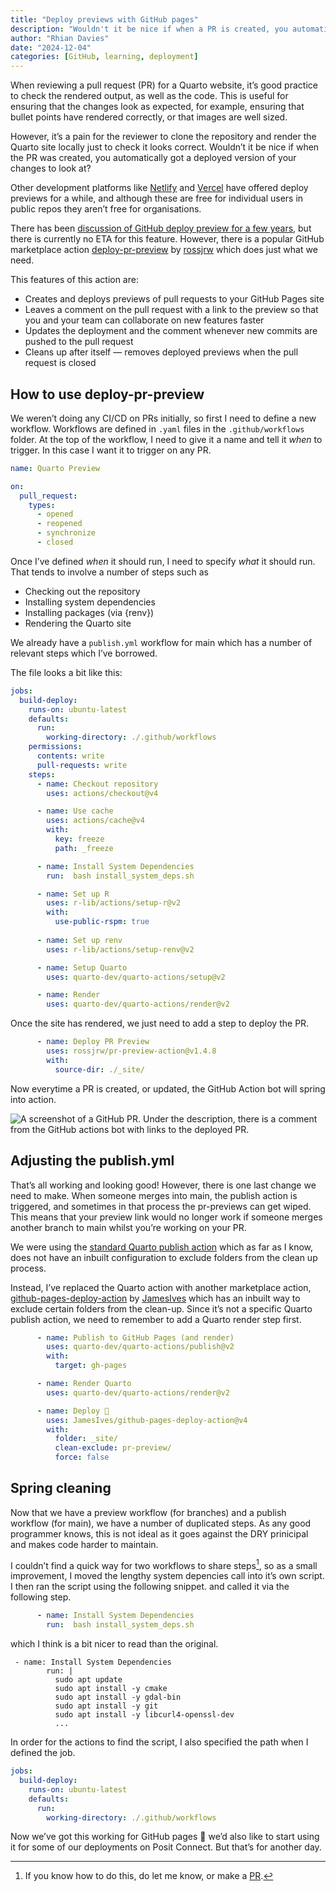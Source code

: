 ```yaml
---
title: "Deploy previews with GitHub pages"
description: "Wouldn't it be nice if when a PR is created, you automatically got a deployed version of your changes to look at?"
author: "Rhian Davies"
date: "2024-12-04"
categories: [GitHub, learning, deployment]
---
```


When reviewing a pull request (PR) for a Quarto website, it's good practice to check the rendered output, as well as the code. This is useful for ensuring that the changes look as expected, for example, ensuring that bullet points have rendered correctly, or that images are well sized.

However, it's a pain for the reviewer to clone the repository and render the Quarto site locally just to check it looks correct. Wouldn't it be nice if when the PR was created, you automatically got a deployed version of your changes to look at?

Other development platforms like [Netlify](https://docs.netlify.com/site-deploys/deploy-previews/) and [Vercel](https://vercel.com/docs/deployments/preview-deployments) have offered deploy previews for a while, and although these are free for individual users in public repos they aren't free for organisations.  

There has been [discussion of GitHub deploy preview for a few years](https://github.com/orgs/community/discussions/7730), but there is currently no ETA for this feature. However, there is a popular GitHub marketplace action [deploy-pr-preview](https://github.com/marketplace/actions/deploy-pr-preview) by [rossjrw](https://github.com/rossjrw) which does just what we need.

This features of this action are:

- Creates and deploys previews of pull requests to your GitHub Pages site
- Leaves a comment on the pull request with a link to the preview so that you and your team can collaborate on new features faster
- Updates the deployment and the comment whenever new commits are pushed to the pull request
- Cleans up after itself — removes deployed previews when the pull request is closed

## How to use deploy-pr-preview

We weren't doing any CI/CD on PRs initially, so first I need to define a new workflow. Workflows are defined in `.yaml` files in the `.github/workflows` folder. At the top of the workflow, I need to give it a name and tell it _when_ to trigger. In this case I want it to trigger on any PR.

```yaml
name: Quarto Preview

on:
  pull_request:
    types:
      - opened
      - reopened
      - synchronize
      - closed
```

Once I've defined _when_ it should run, I need to specify _what_ it should run. That tends to involve a number of steps such as 

- Checking out the repository
- Installing system dependencies
- Installing packages (via {renv})
- Rendering the Quarto site

We already have a `publish.yml` workflow for main which has a number of relevant steps which I've borrowed.

The file looks a bit like this:

```yaml
jobs:
  build-deploy:
    runs-on: ubuntu-latest
    defaults:
      run:
        working-directory: ./.github/workflows
    permissions:
      contents: write
      pull-requests: write
    steps:
      - name: Checkout repository
        uses: actions/checkout@v4

      - name: Use cache
        uses: actions/cache@v4
        with:
          key: freeze
          path: _freeze

      - name: Install System Dependencies
        run:  bash install_system_deps.sh

      - name: Set up R
        uses: r-lib/actions/setup-r@v2
        with:
          use-public-rspm: true
      
      - name: Set up renv
        uses: r-lib/actions/setup-renv@v2

      - name: Setup Quarto
        uses: quarto-dev/quarto-actions/setup@v2

      - name: Render
        uses: quarto-dev/quarto-actions/render@v2
```

Once the site has rendered, we just need to add a step to deploy the PR.

```yaml
      - name: Deploy PR Preview
        uses: rossjrw/pr-preview-action@v1.4.8
        with:
          source-dir: ./_site/
```

Now everytime a PR is created, or updated, the GitHub Action bot will spring into action.

![A screenshot of a GitHub PR. Under the description, there is a comment from the GitHub actions bot with links to the deployed PR.](featured.PNG)\

## Adjusting the publish.yml

That's all working and looking good! However, there is one last change we need to make. 
When someone merges into main, the publish action is triggered, and sometimes in that process the pr-previews can get wiped. This means that your preview link would no longer work if someone merges another branch to main whilst you're working on your PR.

We were using the [standard Quarto publish action](https://github.com/quarto-dev/quarto-actions) which as far as I know, does not have an inbuilt configuration to exclude folders from the clean up process.

Instead, I've replaced the Quarto action with another marketplace action, [github-pages-deploy-action](https://github.com/JamesIves/github-pages-deploy-action) by [JamesIves](https://github.com/JamesIves) which has an inbuilt way to exclude certain folders from the clean-up. Since it's not a specific Quarto publish action, we need to remember to add a Quarto render step first.

```yaml
      - name: Publish to GitHub Pages (and render)
        uses: quarto-dev/quarto-actions/publish@v2
        with:
          target: gh-pages
```

```yaml
      - name: Render Quarto
        uses: quarto-dev/quarto-actions/render@v2

      - name: Deploy 🚀
        uses: JamesIves/github-pages-deploy-action@v4
        with:
          folder: _site/
          clean-exclude: pr-preview/
          force: false
```

## Spring cleaning

Now that we have a preview workflow (for branches) and a publish workflow (for main), we have a number of duplicated steps. As any good programmer knows, this is not ideal as it goes against the DRY prinicipal and makes code harder to maintain. 

I couldn't find a quick way for two workflows to share steps^[If you know how to do this, do let me know, or make a [PR](https://github.com/The-Strategy-Unit/data_science/pulls).], so as a small improvement, I moved the lengthy system depencies call into it's own script. I then ran the script using the following snippet.
and called it via the following step.

```yaml
      - name: Install System Dependencies
        run:  bash install_system_deps.sh
```

which I think is a bit nicer to read than the original.

```
 - name: Install System Dependencies
        run: |
          sudo apt update
          sudo apt install -y cmake
          sudo apt install -y gdal-bin
          sudo apt install -y git
          sudo apt install -y libcurl4-openssl-dev
          ...
```

In order for the actions to find the script, I also specified the path when I defined the job.

```yaml
jobs:
  build-deploy:
    runs-on: ubuntu-latest
    defaults:
      run:
        working-directory: ./.github/workflows
```

Now we've got this working for GitHub pages 🎉 we'd also like to start using it for some of our deployments on Posit Connect. But that's for another day.


